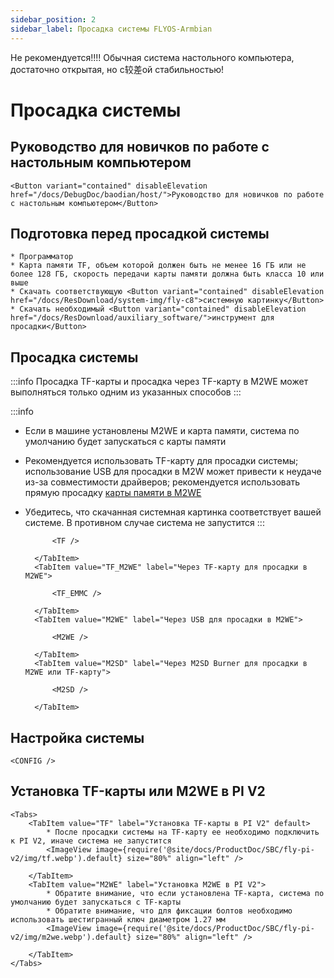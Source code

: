 ```yaml
---
sidebar_position: 2
sidebar_label: Просадка системы FLYOS-Armbian
---
```


Не рекомендуется!!!! Обычная система настольного компьютера, достаточно открытая, но с较差ой стабильностью!





# Просадка системы

## Руководство для новичков по работе с настольным компьютером

    <Button variant="contained" disableElevation href="/docs/DebugDoc/baodian/host/">Руководство для новичков по работе с настольным компьютером</Button>

## Подготовка перед просадкой системы

    * Программатор
    * Карта памяти TF, объем которой должен быть не менее 16 ГБ или не более 128 ГБ, скорость передачи карты памяти должна быть класса 10 или выше
    * Скачать соответствующую <Button variant="contained" disableElevation href="/docs/ResDownload/system-img/fly-c8">системную картинку</Button>
    * Скачать необходимый <Button variant="contained" disableElevation href="/docs/ResDownload/auxiliary_software/">инструмент для просадки</Button>

## Просадка системы

:::info
Просадка TF-карты и просадка через TF-карту в M2WE может выполняться только одним из указанных способов
:::

:::info
* Если в машине установлены M2WE и карта памяти, система по умолчанию будет запускаться с карты памяти
* Рекомендуется использовать TF-карту для просадки системы; использование USB для просадки в M2W может привести к неудаче из-за совместимости драйверов; рекомендуется использовать прямую просадку [карты памяти в M2WE](https://mellow-next.klipper.cn/docs/ProductDoc/SBC/fly-pi-v2/fly-os)
* Убедитесь, что скачанная системная картинка соответствует вашей системе. В противном случае система не запустится
:::

    <Tabs>
        <TabItem value="TF" label="Просадка на TF-карту" default>
            
            <TF />
            
        </TabItem>
        <TabItem value="TF_M2WE" label="Через TF-карту для просадки в M2WE">
            
            <TF_EMMC />

        </TabItem>
        <TabItem value="M2WE" label="Через USB для просадки в M2WE">
            
            <M2WE />

        </TabItem>
        <TabItem value="M2SD" label="Через M2SD Burner для просадки в M2WE или TF-карту">
            
            <M2SD />

        </TabItem>
    </Tabs>


## Настройка системы

    <CONFIG />

## Установка TF-карты или M2WE в PI V2

    <Tabs>
        <TabItem value="TF" label="Установка TF-карты в PI V2" default>
            * После просадки системы на TF-карту ее необходимо подключить к PI V2, иначе система не запустится
            <ImageView image={require('@site/docs/ProductDoc/SBC/fly-pi-v2/img/tf.webp').default} size="80%" align="left" />  

        </TabItem>
        <TabItem value="M2WE" label="Установка M2WE в PI V2">
            * Обратите внимание, что если установлена TF-карта, система по умолчанию будет запускаться с TF-карты
            * Обратите внимание, что для фиксации болтов необходимо использовать шестигранный ключ диаметром 1.27 мм
            <ImageView image={require('@site/docs/ProductDoc/SBC/fly-pi-v2/img/m2we.webp').default} size="80%" align="left" />  

        </TabItem>
    </Tabs>
